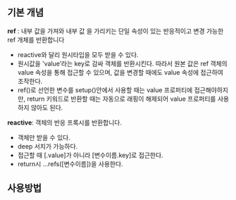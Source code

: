 ## 기본 개념

**ref** : 내부 값을 가져와 내부 값 을 가리키는 단일 속성이 있는 반응적이고 변경 가능한 ref 개체를 반환합니다 

- reactive와 달리 원시타입을 모두 받을 수 있다.
- 원시값을 'value’라는 key로 감싸 객체를 반환시킨다. 따라서 원본 값은 ref 객체의 value 속성을 통해 접근할 수 있으며, 값을 변경할 때에도 value 속성에 접근하여 조작한다.
- ref()로 선언한 변수를 setup()안에서 사용할 때는 value 프로퍼티에 접근해야하지만, return 키워드로 반환할 때는 자동으로 래핑이 해제되어 value 프로퍼티를 사용하지 않아도 된다.

**reactive**: 객체의 반응 프록시를 반환합니다.

- 객체만 받을 수 있다.
- deep 서치가 가능하다.
- 접근할 때 [.value]가 아니라 [변수이름.key]로 접근한다.
- return시 ...refs([변수이름])을 사용한다.

## 사용방법

